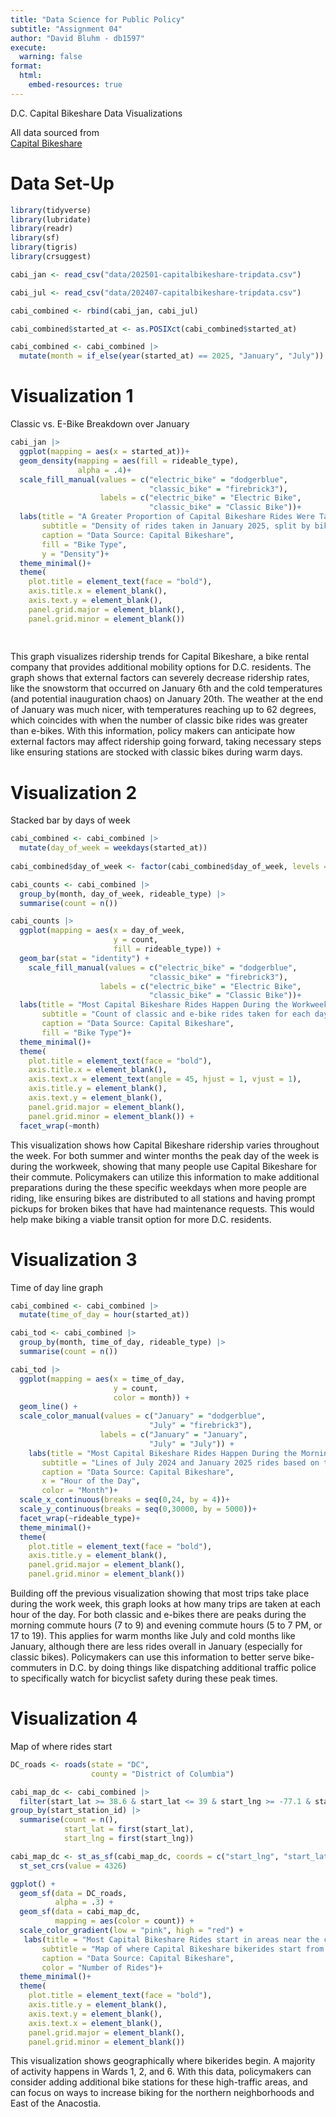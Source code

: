 ```yaml
---
title: "Data Science for Public Policy"
subtitle: "Assignment 04"
author: "David Bluhm - db1597"
execute:
  warning: false
format:
  html:
    embed-resources: true
---
```

D.C. Capital Bikeshare Data Visualizations

All data sourced from  
[Capital Bikeshare](https://s3.amazonaws.com/capitalbikeshare-data/index.html)

# Data Set-Up 

```r
library(tidyverse)
library(lubridate)
library(readr)
library(sf)
library(tigris)
library(crsuggest)

cabi_jan <- read_csv("data/202501-capitalbikeshare-tripdata.csv")

cabi_jul <- read_csv("data/202407-capitalbikeshare-tripdata.csv")

cabi_combined <- rbind(cabi_jan, cabi_jul)

cabi_combined$started_at <- as.POSIXct(cabi_combined$started_at)

cabi_combined <- cabi_combined |>
  mutate(month = if_else(year(started_at) == 2025, "January", "July"))
```

# Visualization 1
Classic vs. E-Bike Breakdown over January
```r
cabi_jan |>
  ggplot(mapping = aes(x = started_at))+
  geom_density(mapping = aes(fill = rideable_type),
               alpha = .4)+
  scale_fill_manual(values = c("electric_bike" = "dodgerblue",
                               "classic_bike" = "firebrick3"),
                    labels = c("electric_bike" = "Electric Bike",
                               "classic_bike" = "Classic Bike"))+
  labs(title = "A Greater Proportion of Capital Bikeshare Rides Were Taken Later in January",
       subtitle = "Density of rides taken in January 2025, split by bike type",
       caption = "Data Source: Capital Bikeshare", 
       fill = "Bike Type",
       y = "Density")+
  theme_minimal()+
  theme(
    plot.title = element_text(face = "bold"),
    axis.title.x = element_blank(),
    axis.text.y = element_blank(),
    panel.grid.major = element_blank(),
    panel.grid.minor = element_blank())
  
  
```
This graph visualizes ridership trends for Capital Bikeshare, a bike rental company that provides additional mobility options for D.C. residents. The graph shows that external factors can severely decrease ridership rates, like the snowstorm that occurred on January 6th and the cold temperatures (and potential inauguration chaos) on January 20th. The weather at the end of January was much nicer, with temperatures reaching up to 62 degrees, which coincides with when the number of classic bike rides was greater than e-bikes. With this information, policy makers can anticipate how external factors may affect ridership going forward, taking necessary steps like ensuring stations are stocked with classic bikes during warm days. 

# Visualization 2
Stacked bar by days of week
```r
cabi_combined <- cabi_combined |>
  mutate(day_of_week = weekdays(started_at))
           
cabi_combined$day_of_week <- factor(cabi_combined$day_of_week, levels = c("Sunday","Monday", "Tuesday", "Wednesday", "Thursday", "Friday", "Saturday"))

cabi_counts <- cabi_combined |>
  group_by(month, day_of_week, rideable_type) |>
  summarise(count = n())

cabi_counts |>
  ggplot(mapping = aes(x = day_of_week,
                       y = count,
                       fill = rideable_type)) +
  geom_bar(stat = "identity") +
    scale_fill_manual(values = c("electric_bike" = "dodgerblue",
                               "classic_bike" = "firebrick3"),
                    labels = c("electric_bike" = "Electric Bike",
                               "classic_bike" = "Classic Bike"))+
  labs(title = "Most Capital Bikeshare Rides Happen During the Workweek",
       subtitle = "Count of classic and e-bike rides taken for each day of the week in July 2024 and January 2025",
       caption = "Data Source: Capital Bikeshare", 
       fill = "Bike Type")+
  theme_minimal()+
  theme(
    plot.title = element_text(face = "bold"),
    axis.title.x = element_blank(),
    axis.text.x = element_text(angle = 45, hjust = 1, vjust = 1),
    axis.title.y = element_blank(),
    axis.text.y = element_blank(),
    panel.grid.major = element_blank(),
    panel.grid.minor = element_blank()) +
  facet_wrap(~month)
```
This visualization shows how Capital Bikeshare ridership varies throughout the week. For both summer and winter months the peak day of the week is during the workweek, showing that many people use Capital Bikeshare for their commute. Policymakers can utilize this information to make additional preparations during the these specific weekdays when more people are riding, like ensuring bikes are distributed to all stations and having prompt pickups for broken bikes that have had maintenance requests. This would help make biking a viable transit option for more D.C. residents.

# Visualization 3
Time of day line graph
```r
cabi_combined <- cabi_combined |>
  mutate(time_of_day = hour(started_at))

cabi_tod <- cabi_combined |>
  group_by(month, time_of_day, rideable_type) |>
  summarise(count = n())

cabi_tod |>
  ggplot(mapping = aes(x = time_of_day,
                       y = count,
                       color = month)) +
  geom_line() +
  scale_color_manual(values = c("January" = "dodgerblue",
                               "July" = "firebrick3"),
                    labels = c("January" = "January",
                               "July" = "July")) +
    labs(title = "Most Capital Bikeshare Rides Happen During the Morning\nand Afternoon Rush Hour",
       subtitle = "Lines of July 2024 and January 2025 rides based on time of day, divided by bike type",
       caption = "Data Source: Capital Bikeshare",
       x = "Hour of the Day",
       color = "Month")+
  scale_x_continuous(breaks = seq(0,24, by = 4))+
  scale_y_continuous(breaks = seq(0,30000, by = 5000))+
  facet_wrap(~rideable_type)+
  theme_minimal()+
  theme(
    plot.title = element_text(face = "bold"),
    axis.title.y = element_blank(),
    panel.grid.major = element_blank(),
    panel.grid.minor = element_blank()) 

```
Building off the previous visualization showing that most trips take place during the work week, this graph looks at how many trips are taken at each hour of the day. For both classic and e-bikes there are peaks during the morning commute hours (7 to 9) and evening commute hours (5 to 7 PM, or 17 to 19). This applies for warm months like July and cold months like January, although there are less rides overall in January (especially for classic bikes). Policymakers can use this information to better serve bike-commuters in D.C. by doing things like dispatching additional traffic police to specifically watch for bicyclist safety during these peak times.

# Visualization 4
Map of where rides start
```r
DC_roads <- roads(state = "DC",
                  county = "District of Columbia")

cabi_map_dc <- cabi_combined |>
  filter(start_lat >= 38.6 & start_lat <= 39 & start_lng >= -77.1 & start_lng <= -76.9 & start_station_id != "") |>
group_by(start_station_id) |>
  summarise(count = n(),
            start_lat = first(start_lat),
            start_lng = first(start_lng))

cabi_map_dc <- st_as_sf(cabi_map_dc, coords = c("start_lng", "start_lat")) |>
  st_set_crs(value = 4326)

ggplot() +
  geom_sf(data = DC_roads,
          alpha = .3) +
  geom_sf(data = cabi_map_dc,
          mapping = aes(color = count)) +
  scale_color_gradient(low = "pink", high = "red") +
   labs(title = "Most Capital Bikeshare Rides start in areas near the center of D.C.",
       subtitle = "Map of where Capital Bikeshare bikerides start from in the immediate D.C. area",
       caption = "Data Source: Capital Bikeshare",
       color = "Number of Rides")+
  theme_minimal()+
  theme(
    plot.title = element_text(face = "bold"),
    axis.title.y = element_blank(),
    axis.text.y = element_blank(),
    axis.text.x = element_blank(),
    panel.grid.major = element_blank(),
    panel.grid.minor = element_blank()) 
```
This visualization shows geographically where bikerides begin. A majority of activity happens in Wards 1, 2, and 6. With this data, policymakers can consider adding additional bike stations for these high-traffic areas, and can focus on ways to increase biking for the northern neighborhoods and East of the Anacostia. 
